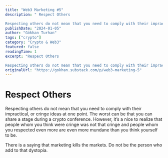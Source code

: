 ```yaml
---
title: "Web3 Marketing #5"
description: " Respect Others

Respecting others do not mean that you need to comply with their impractical, or cringe ideas at one point."
publishDate: "2024-01-05"
author: "Gökhan Turhan"
tags: ["crypto"]
category: "Crypto & Web3"
featured: false
readingTime: 1
excerpt: "Respect Others

Respecting others do not mean that you need to comply with their impractical, or cringe ideas at one point. The worst can be that you can share a stage during a crypto conference...."
originalUrl: "https://gokhan.substack.com/p/web3-marketing-5"
---
```


# Respect Others

Respecting others do not mean that you need to comply with their impractical, or cringe ideas at one point. The worst can be that you can share a stage during a crypto conference. However, it’s a nice to realize that people whom you think were cringe was not that cringe and people whom you respected even more are even more mundane than you think yourself to be.

There is a saying that marketing kills the markets. Do not be the person who add to that dystopia.